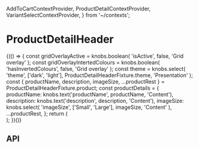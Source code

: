   AddToCartContextProvider,
  ProductDetailContextProvider,
  VariantSelectContextProvider,
} from '~/contexts';

<Meta title="Components/ProductDetailHeader" component={ProductDetailHeader} />

# ProductDetailHeader

<Preview>
  <Story name="Base component">
    {(() => {
      const gridOverlayActive = knobs.boolean(
        'isActive',
        false,
        'Grid overlay'
      );
      const gridOverlayIntertedColours = knobs.boolean(
        'hasInvertedColours',
        false,
        'Grid overlay'
      );
      const theme = knobs.select(
        'theme',
        ['dark', 'light'],
        ProductDetailHeaderFixture.theme,
        'Presentation'
      );
      const {
        productName,
        description,
        imageSize,
        ...productRest
      } = ProductDetailHeaderFixture.product;
      const productDetails = {
        productName: knobs.text('productName', productName, 'Content'),
        description: knobs.text('description', description, 'Content'),
        imageSize: knobs.select(
          'imageSize',
          ['Small', 'Large'],
          imageSize,
          'Content'
        ),
        ...productRest,
      };
      return (
        <div>
          <GridOverlay
            isActive={gridOverlayActive}
            hasInvertedColours={gridOverlayIntertedColours}
          />
          <AddToCartContextProvider onClick={mockAddToCartButtonOnClick}>
            <ProductDetailContextProvider product={productDetails}>
              <VariantSelectContextProvider
                variants={ProductDetailHeaderFixture.product.variantOptions}
              >
                <ProductDetailHeader
                  breadcrumbs={ProductDetailHeaderFixture.breadcrumbs}
                  className={ProductDetailHeaderFixture.className}
                  copy={{
                    addToCart: AddToCartButtonFixture.copy,
                    size: ProductDetailBodyFixture.copy.size,
                    ingredients: ProductDetailBodyFixture.copy.ingredients,
                    upSellProductLabel:
                      ProductDetailBodyFixture.copy.upSellProductLabel,
                  }}
                  theme={theme}
                />
                <SecondaryMessage {...SecondaryMessageFixture} />
              </VariantSelectContextProvider>
            </ProductDetailContextProvider>
          </AddToCartContextProvider>
        </div>
      );
    })()}
  </Story>
</Preview>

## API

<Props of={ProductDetailHeader} />
